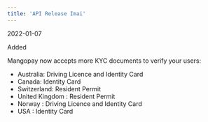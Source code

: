 ```yaml
---  
title: 'API Release Imai'  
---  
```

<span class="date">2022-01-07</span>  
  
  
<div class="pill pill-green">Added</div>  
  

Mangopay now accepts more KYC documents to verify your users:  
- Australia: Driving Licence and Identity Card  
- Canada: Identity Card  
- Switzerland: Resident Permit  
- United Kingdom : Resident Permit  
- Norway : Driving Licence and Identity Card  
- USA : Identity Card
